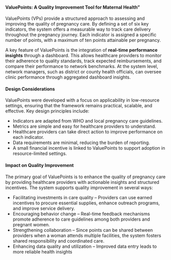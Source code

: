 #### ValuePoints: A Quality Improvement Tool for Maternal Health"

ValuePoints (VPs) provide a structured approach to assessing and improving the quality of pregnancy care. By defining a set of six key indicators, the system offers a measurable way to track care delivery throughout the pregnancy journey. Each indicator is assigned a specific number of points, with a maximum of ten points attainable per pregnancy.  

A key feature of ValuePoints is the integration of **real-time performance insights** through a dashboard. This allows healthcare providers to monitor their adherence to quality standards, track expected reimbursements, and compare their performance to network benchmarks. At the system level, network managers, such as district or county health officials, can oversee clinic performance through aggregated dashboard insights.  

#### Design Considerations  

ValuePoints were developed with a focus on applicability in low-resource settings, ensuring that the framework remains practical, scalable, and effective. Key design principles include:  

- Indicators are adapted from WHO and local pregnancy care guidelines.  
- Metrics are simple and easy for healthcare providers to understand.  
- Healthcare providers can take direct action to improve performance on each indicator.  
- Data requirements are minimal, reducing the burden of reporting.  
- A small financial incentive is linked to ValuePoints to support adoption in resource-limited settings.  

#### Impact on Quality Improvement  

The primary goal of ValuePoints is to enhance the quality of pregnancy care by providing healthcare providers with actionable insights and structured incentives. The system supports quality improvement in several ways:  

- Facilitating investments in care quality – Providers can use earned incentives to procure essential supplies, enhance outreach programs, and improve service delivery.  
- Encouraging behavior change – Real-time feedback mechanisms promote adherence to care guidelines among both providers and pregnant women.  
- Strengthening collaboration – Since points can be shared between providers when a woman attends multiple facilities, the system fosters shared responsibility and coordinated care.  
- Enhancing data quality and utilization – Improved data entry leads to more reliable health insights
